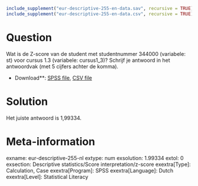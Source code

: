 ```r
include_supplement("eur-descriptive-255-en-data.sav", recursive = TRUE)
include_supplement("eur-descriptive-255-en-data.csv", recursive = TRUE)
```

Question
========
Wat is de Z-score van de student met studentnummer 344000 (variabele: st) voor cursus 1.3 (variabele: cursus1_3)? Schrijf je antwoord in het antwoordvak (met 5 cijfers achter de komma).

* Download**: [SPSS file](eur-descriptive-255-en-data.sav), [CSV file](eur-descriptive-255-en-data.csv)


Solution
========
Het juiste antwoord is 1,99334.

Meta-information
================
exname: eur-descriptive-255-nl
extype: num
exsolution: 1.99334
extol: 0
exsection: Descriptive statistics/Score interpretation/z-score
exextra[Type]: Calculation, Case
exextra[Program]: SPSS
exextra[Language]: Dutch
exextra[Level]: Statistical Literacy
